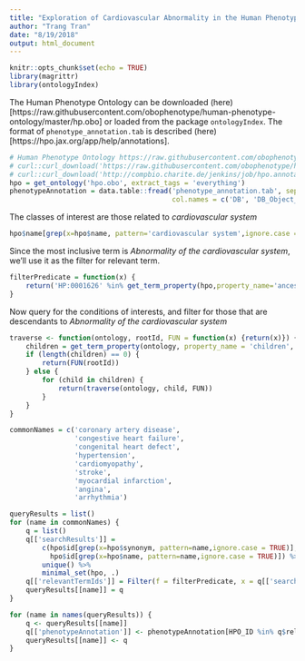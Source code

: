 ```yaml
---
title: "Exploration of Cardiovascular Abnormality in the Human Phenotype Ontology"
author: "Trang Tran"
date: "8/19/2018"
output: html_document
---
```


```r
knitr::opts_chunk$set(echo = TRUE)
library(magrittr)
library(ontologyIndex)
```

The Human Phenotype Ontology can be downloaded (here)[https://raw.githubusercontent.com/obophenotype/human-phenotype-ontology/master/hp.obo] or loaded from the package `ontologyIndex`. The format of `phenotype_annotation.tab` is described (here)[https://hpo.jax.org/app/help/annotations].

```r
# Human Phenotype Ontology https://raw.githubusercontent.com/obophenotype/human-phenotype-ontology/master/hp.obo
# curl::curl_download('https://raw.githubusercontent.com/obophenotype/human-phenotype-ontology/master/hp.obo',destfile = 'hpo.obo')
# curl::curl_download('http://compbio.charite.de/jenkins/job/hpo.annotations/lastStableBuild/artifact/misc/phenotype_annotation.tab', destfile = 'phenotype_annotation.tab')
hpo = get_ontology('hpo.obo', extract_tags = 'everything')
phenotypeAnnotation = data.table::fread('phenotype_annotation.tab', sep='\t',header = FALSE, quote = "",
                                        col.names = c('DB', 'DB_Object_ID', 'DB_Name', 'Qualifier', 'HPO_ID', 'DB_Reference', 'Evidence_Code', 'Onset_Modifier', 'Frequency', 'Sex', 'Modifier', 'Aspect', 'Date_Created', 'Assigned_By'))
```

The classes of interest are those related to _cardiovascular system_

```r
hpo$name[grep(x=hpo$name, pattern='cardiovascular system',ignore.case = TRUE)]
```

Since the most inclusive term is _Abnormality of the cardiovascular system_, we'll use it as the filter for relevant term.

```r
filterPredicate = function(x) {
    return('HP:0001626' %in% get_term_property(hpo,property_name='ancestors',term=x)) 
}
```

Now query for the conditions of interests, and filter for those that are descendants to _Abnormality of the cardiovascular system_

```r
traverse <- function(ontology, rootId, FUN = function(x) {return(x)}) {
    children = get_term_property(ontology, property_name = 'children', rootId)
    if (length(children) == 0) {
        return(FUN(rootId))
    } else {
        for (child in children) {
            return(traverse(ontology, child, FUN))
        }
    }
}
```

```r
commonNames = c('coronary artery disease',
                'congestive heart failure',
                'congenital heart defect',
                'hypertension',
                'cardiomyopathy',
                'stroke',
                'myocardial infarction',
                'angina',
                'arrhythmia')

queryResults = list()
for (name in commonNames) {
    q = list()
    q[['searchResults']] =
        c(hpo$id[grep(x=hpo$synonym, pattern=name,ignore.case = TRUE)],
          hpo$id[grep(x=hpo$name, pattern=name,ignore.case = TRUE)]) %>%
        unique() %>%
        minimal_set(hpo, .)
    q[['relevantTermIds']] = Filter(f = filterPredicate, x = q[['searchResults']])
    queryResults[[name]] = q
}
```


```r
for (name in names(queryResults)) {
    q <- queryResults[[name]]
    q[['phenotypeAnnotation']] <- phenotypeAnnotation[HPO_ID %in% q$relevantTermIds]
    queryResults[[name]] <- q
}
```
